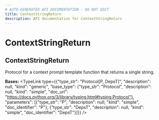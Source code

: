 ```yaml
---
# AUTO-GENERATED API DOCUMENTATION - DO NOT EDIT
title: ContextStringReturn
description: API documentation for ContextStringReturn
---
```


# ContextStringReturn

## <ApiType type="Class" path="prompt_templates/decorator/ContextStringReturn" symbolName="ContextStringReturn" /> ContextStringReturn

Protocol for a context prompt template function that returns a single string.

**Bases:** 
<TypeLink type={{"type_str": "Protocol[P, DepsT]", "description": null, "kind": "generic", "base_type": {"type_str": "Protocol", "description": null, "kind": "simple", "doc_url": "https://docs.python.org/3/library/typing.html#typing.Protocol"}, "parameters": [{"type_str": "P", "description": null, "kind": "simple", "doc_identifier": "P"}, {"type_str": "DepsT", "description": null, "kind": "simple", "doc_identifier": "DepsT"}]}} />

